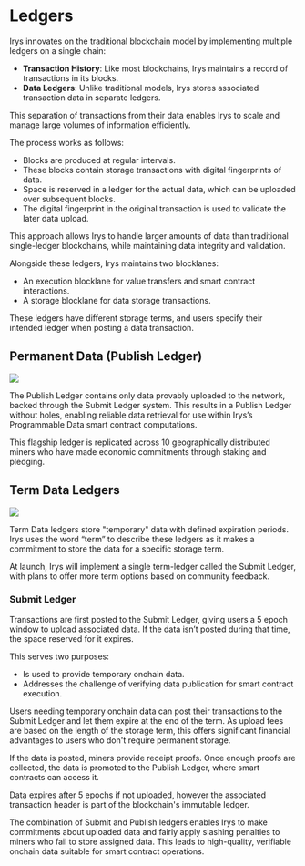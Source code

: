 
# Ledgers

Irys innovates on the traditional blockchain model by implementing multiple ledgers on a single chain:

- **Transaction History**: Like most blockchains, Irys maintains a record of transactions in its blocks.
- **Data Ledgers**: Unlike traditional models, Irys stores associated transaction data in separate ledgers.

This separation of transactions from their data enables Irys to scale and manage large volumes of information efficiently.

The process works as follows:

- Blocks are produced at regular intervals.
- These blocks contain storage transactions with digital fingerprints of data.
- Space is reserved in a ledger for the actual data, which can be uploaded over subsequent blocks.
- The digital fingerprint in the original transaction is used to validate the later data upload.

This approach allows Irys to handle larger amounts of data than traditional single-ledger blockchains, while maintaining data integrity and validation.

Alongside these ledgers, Irys maintains two blocklanes:

- An execution blocklane for value transfers and smart contract interactions.
- A storage blocklane for data storage transactions.

These ledgers have different storage terms, and users specify their intended ledger when posting a data transaction.

## Permanent Data (Publish Ledger)

<img className="rounded-2xl my-5" src="/diagrams/publish-ledger.jpg" />

The Publish Ledger contains only data provably uploaded to the network, backed through the Submit Ledger system. This results in a Publish Ledger without holes, enabling reliable data retrieval for use within Irys’s Programmable Data smart contract computations.

This flagship ledger is replicated across 10 geographically distributed miners who have made economic commitments through staking and pledging.

## Term Data Ledgers

<img className="rounded-2xl my-5" src="/diagrams/ledgers.jpg" />

Term Data ledgers store "temporary" data with defined expiration periods. Irys uses the word “term” to describe these ledgers as it makes a commitment to store the data for a specific storage term.

At launch, Irys will implement a single term-ledger called the Submit Ledger, with plans to offer more term options based on community feedback.

### Submit Ledger

Transactions are first posted to the Submit Ledger, giving users a 5 epoch window to upload associated data. If the data isn’t posted during that time, the space reserved for it expires.

This serves two purposes:

- Is used to provide temporary onchain data.
- Addresses the challenge of verifying data publication for smart contract execution.

Users needing temporary onchain data can post their transactions to the Submit Ledger and let them expire at the end of the term. As upload fees are based on the length of the storage term, this offers significant financial advantages to users who don't require permanent storage.

If the data is posted, miners provide receipt proofs. Once enough proofs are collected, the data is promoted to the Publish Ledger, where smart contracts can access it.

<Callout type="info" emoji="ℹ️">
	Data expires after 5 epochs if not uploaded, however the associated transaction header is part of the
	blockchain's immutable ledger.
</Callout>

The combination of Submit and Publish ledgers enables Irys to make commitments about uploaded data and fairly apply slashing penalties to miners who fail to store assigned data. This leads to high-quality, verifiable onchain data suitable for smart contract operations.
